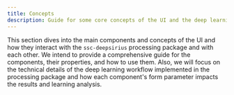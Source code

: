 ```yaml
---
title: Concepts
description: Guide for some core concepts of the UI and the deep learning workflow.
---
```


This section dives into the main components and concepts of the UI and how they interact with
the `ssc-deepsirius` processing package and with each other. We intend to provide
a comprehensive guide for the components, their properties, and how to use them.
Also, we will focus on the technical details of the deep learning workflow
implemented in the processing package and how each component's form parameter
impacts the results and learning analysis.

<Cards>
  <Card
    title="Workspace"
    description="Where the magic happens."
    href="/docs/concepts/workspace"
  />
  <Card
    title="Dataset"
    description="Get your data ready."
    href="/docs/concepts/dataset"
  />
    <Card
    title="Augmentation"
    description="Transform your dataset."
    href="/docs/concepts/augmentation"
  />
  <Card
    title="Network"
    description="Train train train!"
    href="/docs/concepts/network"
  />
  <Card
    title="Inference"
    description="Results and analysis."
    href="/docs/concepts/inference"
  />
</Cards>

